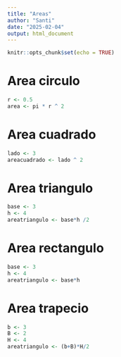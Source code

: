 ```yaml
---
title: "Areas"
author: "Santi"
date: "2025-02-04"
output: html_document
---
```


```r
knitr::opts_chunk$set(echo = TRUE)
```

# Area circulo

```r
r <- 0.5
area <- pi * r ^ 2

```

# Area cuadrado

```r
lado <- 3
areacuadrado <- lado ^ 2

```

# Area triangulo

```r
base <- 3
h <- 4
areatriangulo <- base*h /2

```

# Area rectangulo

```r
base <- 3
h <- 4
areatriangulo <- base*h

```

# Area trapecio

```r
b <- 3
B <- 2
H <- 4
areatriangulo <- (b+B)*H/2

```

